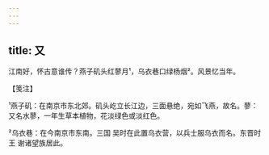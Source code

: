 ```yaml
---
---
---
```

title: 又
---







江南好，怀古意谁传？燕子矶头红蓼月¹，乌衣巷口绿杨烟²。风景忆当年。





【笺注】


¹燕子矶：在南京市东北郊。矶头屹立长江边，三面悬绝，宛如飞燕，故名。蓼：又名水蓼，一年生草本植物，花淡绿色或淡红色。

²乌衣巷：在今南京市东南。三国 吴时在此置乌衣营，以兵士服乌衣而名。东晋时王 谢诸望族居此。